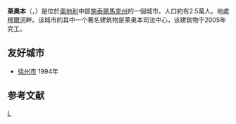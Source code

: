 {{noteTA
|G1=奥地利地名
}}
{{Infobox Austria municipality
|district=[[莱奥本县|莱奥本县]]
}}
'''萊奧本'''（{{lang-de|Leoben}}，{{IPA-de|leˈoːbn̩|-|De-Leoben.ogg}}）是位於[[奧地利|奧地利]]中部[[施泰爾馬克州|施泰爾馬克州]]的一個城市。人口約有2.5萬人。地處[[穆爾河|穆爾河]]畔。该城市的其中一个著名建筑物是莱奥本司法中心，该建筑物于2005年完工。

==友好城市==
* {{CHN}}[[徐州市|徐州市]] 1994年

== 参考文献 ==
{{Reflist}}

{{commons|Leoben}}
{{Authority control}}
[[Category:施泰尔马克州城市|L]]